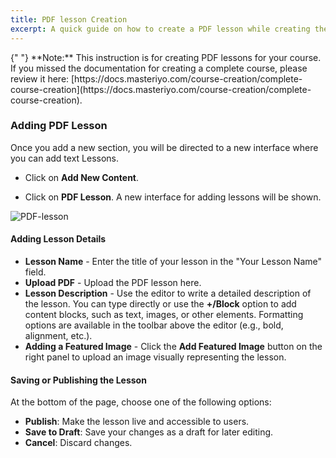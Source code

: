 ```yaml
---
title: PDF lesson Creation
excerpt: A quick guide on how to create a PDF lesson while creating the course.
---
```


<Callout>
  {" "} 
**Note:** This instruction is for creating PDF lessons for your course. If you missed the documentation for creating a complete course, please review it here: [https://docs.masteriyo.com/course-creation/complete-course-creation](https://docs.masteriyo.com/course-creation/complete-course-creation).
</Callout>

### Adding PDF Lesson

Once you add a new section, you will be directed to a new interface where you can add text Lessons.

- Click on **Add New Content**.

- Click on **PDF Lesson**. A new interface for adding lessons will be shown.

![PDF-lesson](https://github.com/user-attachments/assets/54668aa6-96f4-49c9-82a2-220b64ed154b)

#### Adding Lesson Details
   - **Lesson Name** - Enter the title of your lesson in the "Your Lesson Name" field.
   - **Upload PDF** - Upload the PDF lesson here.
   - **Lesson Description** - Use the editor to write a detailed description of the lesson. You can type directly or use the **+/Block** option to add content blocks, such as text, images, or other elements. Formatting options are available in the toolbar above the editor (e.g., bold, alignment, etc.).
   - **Adding a Featured Image** - Click the **Add Featured Image** button on the right panel to upload an image visually representing the lesson.

#### Saving or Publishing the Lesson

At the bottom of the page, choose one of the following options:
- **Publish**: Make the lesson live and accessible to users.
- **Save to Draft**: Save your changes as a draft for later editing.
- **Cancel**: Discard changes.
